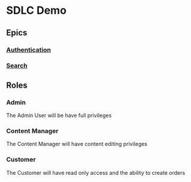 # SDLC Demo

## Epics

### [Authentication](epics/authentication)

### [Search](epics/search)

## Roles

### Admin

The Admin User will be have full privileges

### Content Manager

The Content Manager will have content editing privileges

### Customer

The Customer will have read only access and the ability to create orders
